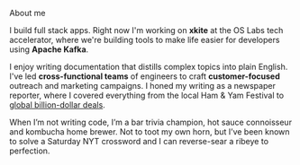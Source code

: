 
<SectionHeading>About me</SectionHeading>

I build full stack apps. Right now I'm working on **xkite** at the OS Labs tech accelerator, where we're building tools to make life easier for developers using **Apache Kafka**.

I enjoy writing documentation that distills complex topics into plain English. I've led **cross-functional teams** of engineers to craft **customer-focused** outreach and marketing campaigns. I honed my writing as a newspaper reporter, where I covered everything from the local Ham & Yam Festival to [global billion-dollar deals](https://archive.is/E4Sel).

When I’m not writing code, I’m a bar trivia champion, hot sauce connoisseur and kombucha home brewer. Not to toot my own horn, but I’ve been known to solve a Saturday NYT crossword and I can reverse-sear a ribeye to perfection.
